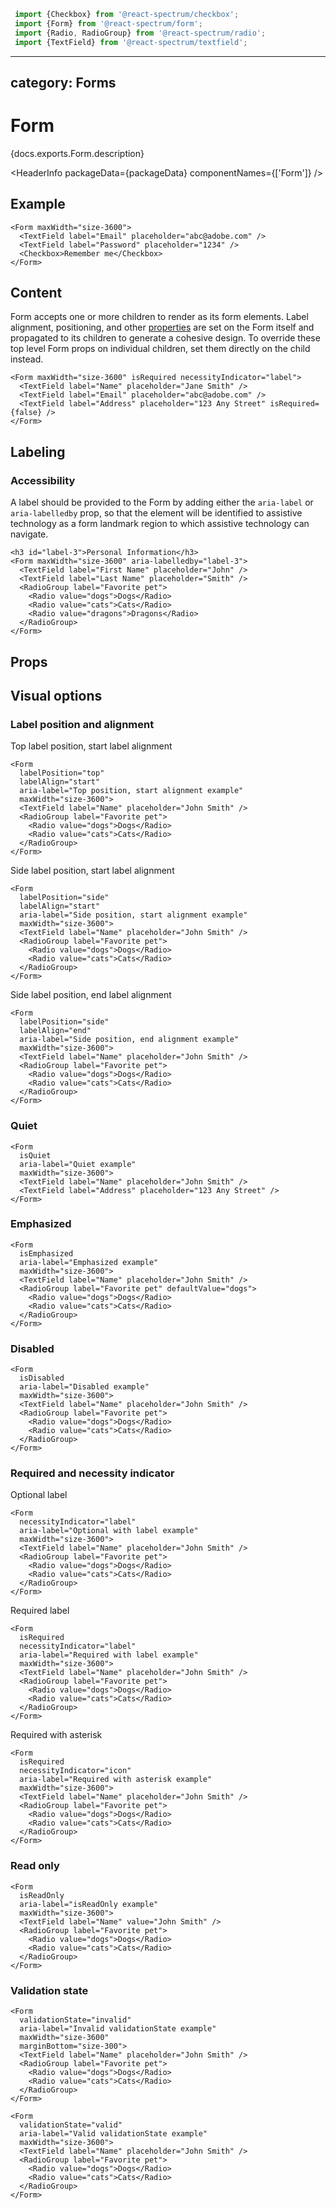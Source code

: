 <!-- Copyright 2020 Adobe. All rights reserved.
This file is licensed to you under the Apache License, Version 2.0 (the "License");
you may not use this file except in compliance with the License. You may obtain a copy
of the License at http://www.apache.org/licenses/LICENSE-2.0
Unless required by applicable law or agreed to in writing, software distributed under
the License is distributed on an "AS IS" BASIS, WITHOUT WARRANTIES OR REPRESENTATIONS
OF ANY KIND, either express or implied. See the License for the specific language
governing permissions and limitations under the License. -->



```jsx import
 import {Checkbox} from '@react-spectrum/checkbox';
 import {Form} from '@react-spectrum/form';
 import {Radio, RadioGroup} from '@react-spectrum/radio';
 import {TextField} from '@react-spectrum/textfield';
 ```

---
category: Forms
---

# Form

<p>{docs.exports.Form.description}</p>

<HeaderInfo
 packageData={packageData}
 componentNames={['Form']} />

## Example

```tsx example
<Form maxWidth="size-3600">
  <TextField label="Email" placeholder="abc@adobe.com" />
  <TextField label="Password" placeholder="1234" />
  <Checkbox>Remember me</Checkbox>
</Form>
```

## Content

Form accepts one or more children to render as its form elements. Label alignment, positioning, and other [properties](#visual-options)
are set on the Form itself and propagated to its children to generate a cohesive design. To override these top level Form props on individual children,
set them directly on the child instead.

```tsx example
<Form maxWidth="size-3600" isRequired necessityIndicator="label">
  <TextField label="Name" placeholder="Jane Smith" />
  <TextField label="Email" placeholder="abc@adobe.com" />
  <TextField label="Address" placeholder="123 Any Street" isRequired={false} />
</Form>
```

## Labeling

### Accessibility

A label should be provided to the Form by adding either the `aria-label` or `aria-labelledby` prop, so that the element will be identified to assistive
technology as a form landmark region to which assistive technology can navigate.

```tsx example fragment=true
<h3 id="label-3">Personal Information</h3>
<Form maxWidth="size-3600" aria-labelledby="label-3">
  <TextField label="First Name" placeholder="John" />
  <TextField label="Last Name" placeholder="Smith" />
  <RadioGroup label="Favorite pet">
    <Radio value="dogs">Dogs</Radio>
    <Radio value="cats">Cats</Radio>
    <Radio value="dragons">Dragons</Radio>
  </RadioGroup>
</Form>
```


## Props

<PropTable component={docs.exports.Form} links={docs.links} />

## Visual options

### Label position and alignment
Top label position, start label alignment
```tsx example
<Form
  labelPosition="top"
  labelAlign="start"
  aria-label="Top position, start alignment example"
  maxWidth="size-3600">
  <TextField label="Name" placeholder="John Smith" />
  <RadioGroup label="Favorite pet">
    <Radio value="dogs">Dogs</Radio>
    <Radio value="cats">Cats</Radio>
  </RadioGroup>
</Form>
```
Side label position, start label alignment
```tsx example
<Form
  labelPosition="side"
  labelAlign="start"
  aria-label="Side position, start alignment example"
  maxWidth="size-3600">
  <TextField label="Name" placeholder="John Smith" />
  <RadioGroup label="Favorite pet">
    <Radio value="dogs">Dogs</Radio>
    <Radio value="cats">Cats</Radio>
  </RadioGroup>
</Form>
```
Side label position, end label alignment
```tsx example
<Form
  labelPosition="side"
  labelAlign="end"
  aria-label="Side position, end alignment example"
  maxWidth="size-3600">
  <TextField label="Name" placeholder="John Smith" />
  <RadioGroup label="Favorite pet">
    <Radio value="dogs">Dogs</Radio>
    <Radio value="cats">Cats</Radio>
  </RadioGroup>
</Form>
```

### Quiet

```tsx example
<Form
  isQuiet
  aria-label="Quiet example"
  maxWidth="size-3600">
  <TextField label="Name" placeholder="John Smith" />
  <TextField label="Address" placeholder="123 Any Street" />
</Form>
```

### Emphasized

```tsx example
<Form
  isEmphasized
  aria-label="Emphasized example"
  maxWidth="size-3600">
  <TextField label="Name" placeholder="John Smith" />
  <RadioGroup label="Favorite pet" defaultValue="dogs">
    <Radio value="dogs">Dogs</Radio>
    <Radio value="cats">Cats</Radio>
  </RadioGroup>
</Form>
```

### Disabled

```tsx example
<Form
  isDisabled
  aria-label="Disabled example"
  maxWidth="size-3600">
  <TextField label="Name" placeholder="John Smith" />
  <RadioGroup label="Favorite pet">
    <Radio value="dogs">Dogs</Radio>
    <Radio value="cats">Cats</Radio>
  </RadioGroup>
</Form>
```

### Required and necessity indicator

Optional label
```tsx example
<Form
  necessityIndicator="label"
  aria-label="Optional with label example"
  maxWidth="size-3600">
  <TextField label="Name" placeholder="John Smith" />
  <RadioGroup label="Favorite pet">
    <Radio value="dogs">Dogs</Radio>
    <Radio value="cats">Cats</Radio>
  </RadioGroup>
</Form>
```
Required label
```tsx example
<Form
  isRequired
  necessityIndicator="label"
  aria-label="Required with label example"
  maxWidth="size-3600">
  <TextField label="Name" placeholder="John Smith" />
  <RadioGroup label="Favorite pet">
    <Radio value="dogs">Dogs</Radio>
    <Radio value="cats">Cats</Radio>
  </RadioGroup>
</Form>
```
Required with asterisk
```tsx example
<Form
  isRequired
  necessityIndicator="icon"
  aria-label="Required with asterisk example"
  maxWidth="size-3600">
  <TextField label="Name" placeholder="John Smith" />
  <RadioGroup label="Favorite pet">
    <Radio value="dogs">Dogs</Radio>
    <Radio value="cats">Cats</Radio>
  </RadioGroup>
</Form>
```

### Read only

```tsx example
<Form
  isReadOnly
  aria-label="isReadOnly example"
  maxWidth="size-3600">
  <TextField label="Name" value="John Smith" />
  <RadioGroup label="Favorite pet">
    <Radio value="dogs">Dogs</Radio>
    <Radio value="cats">Cats</Radio>
  </RadioGroup>
</Form>
```

### Validation state

```tsx example
<Form
  validationState="invalid"
  aria-label="Invalid validationState example"
  maxWidth="size-3600"
  marginBottom="size-300">
  <TextField label="Name" placeholder="John Smith" />
  <RadioGroup label="Favorite pet">
    <Radio value="dogs">Dogs</Radio>
    <Radio value="cats">Cats</Radio>
  </RadioGroup>
</Form>
```
```tsx example
<Form
  validationState="valid"
  aria-label="Valid validationState example"
  maxWidth="size-3600">
  <TextField label="Name" placeholder="John Smith" />
  <RadioGroup label="Favorite pet">
    <Radio value="dogs">Dogs</Radio>
    <Radio value="cats">Cats</Radio>
  </RadioGroup>
</Form>
```
